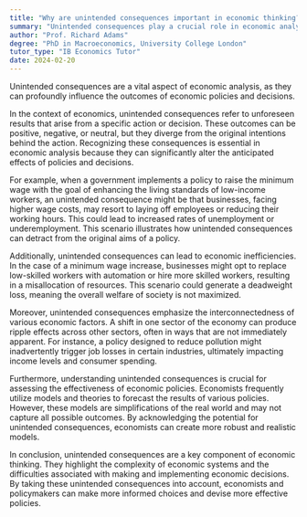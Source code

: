 ```yaml
---
title: "Why are unintended consequences important in economic thinking?"
summary: "Unintended consequences play a crucial role in economic analysis, as they can greatly influence the results of economic policies and decisions."
author: "Prof. Richard Adams"
degree: "PhD in Macroeconomics, University College London"
tutor_type: "IB Economics Tutor"
date: 2024-02-20
---
```


Unintended consequences are a vital aspect of economic analysis, as they can profoundly influence the outcomes of economic policies and decisions.

In the context of economics, unintended consequences refer to unforeseen results that arise from a specific action or decision. These outcomes can be positive, negative, or neutral, but they diverge from the original intentions behind the action. Recognizing these consequences is essential in economic analysis because they can significantly alter the anticipated effects of policies and decisions.

For example, when a government implements a policy to raise the minimum wage with the goal of enhancing the living standards of low-income workers, an unintended consequence might be that businesses, facing higher wage costs, may resort to laying off employees or reducing their working hours. This could lead to increased rates of unemployment or underemployment. This scenario illustrates how unintended consequences can detract from the original aims of a policy.

Additionally, unintended consequences can lead to economic inefficiencies. In the case of a minimum wage increase, businesses might opt to replace low-skilled workers with automation or hire more skilled workers, resulting in a misallocation of resources. This scenario could generate a deadweight loss, meaning the overall welfare of society is not maximized.

Moreover, unintended consequences emphasize the interconnectedness of various economic factors. A shift in one sector of the economy can produce ripple effects across other sectors, often in ways that are not immediately apparent. For instance, a policy designed to reduce pollution might inadvertently trigger job losses in certain industries, ultimately impacting income levels and consumer spending.

Furthermore, understanding unintended consequences is crucial for assessing the effectiveness of economic policies. Economists frequently utilize models and theories to forecast the results of various policies. However, these models are simplifications of the real world and may not capture all possible outcomes. By acknowledging the potential for unintended consequences, economists can create more robust and realistic models.

In conclusion, unintended consequences are a key component of economic thinking. They highlight the complexity of economic systems and the difficulties associated with making and implementing economic decisions. By taking these unintended consequences into account, economists and policymakers can make more informed choices and devise more effective policies.
    